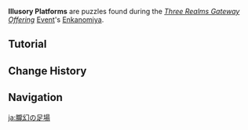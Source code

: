 {{Stub}}
{{Terminology Infobox
|image        = Illusory Platforms.png
|event        = Three Realms Gateway Offering
|type         = Exploration
}}
'''Illusory Platforms''' are puzzles found during the ''[[Three Realms Gateway Offering]]'' [[Event]]'s [[Enkanomiya]].

==Tutorial==
{{Tutorial
|image1 = Tutorial Illusory Platforms.png
|text1  = When you approach illusory platforms while equipping a Bokuso Box that still contains energy, they will appear and you can step on them.
}}

==Change History==
{{Change History|2.5}}

==Navigation==
{{Exploration Navbox}}

[[ja:朧幻の足場]]